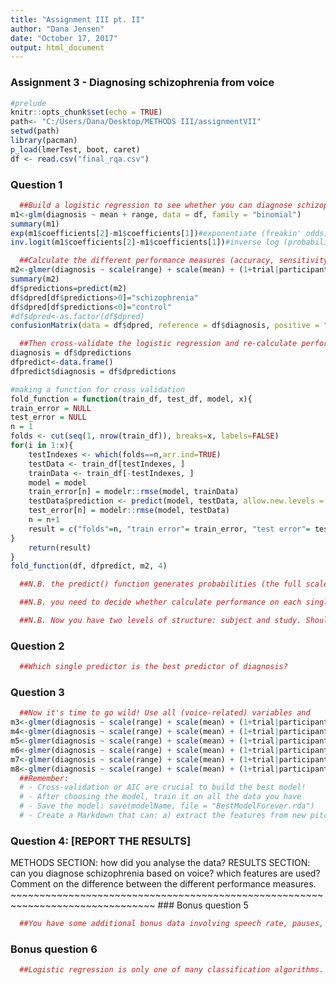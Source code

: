 ```yaml
---
title: "Assignment III pt. II"
author: "Dana Jensen"
date: "October 17, 2017"
output: html_document
---
```

### Assignment 3 - Diagnosing schizophrenia from voice
```r
#prelude
knitr::opts_chunk$set(echo = TRUE)
path<- "C:/Users/Dana/Desktop/METHODS III/assignmentVII"
setwd(path)
library(pacman)
p_load(lmerTest, boot, caret)
df <- read.csv("final_rqa.csv")
```
### Question 1
```r
  ##Build a logistic regression to see whether you can diagnose schizophrenia    from pitch range only.
m1<-glm(diagnosis ~ mean + range, data = df, family = "binomial")
summary(m1)
exp(m1$coefficients[2]-m1$coefficients[1])#exponentiate (freakin' odds)
inv.logit(m1$coefficients[2]-m1$coefficients[1])#inverse log (probabilities)

  ##Calculate the different performance measures (accuracy, sensitivity,         specificity, PPV, NPV, ROC curve) on a logistic regression using the full      dataset. Don't forget the random effects!
m2<-glmer(diagnosis ~ scale(range) + scale(mean) + (1+trial|participant), data = df, family = "binomial")
summary(m2)
df$predictions=predict(m2)
df$dpred[df$predictions>0]="schizophrenia"
df$dpred[df$predictions<0]="control"
#df$dpred<-as.factor(df$dpred)
confusionMatrix(data = df$dpred, reference = df$diagnosis, positive = "schizophrenia") 

  ##Then cross-validate the logistic regression and re-calculate performance     on the testing folds. N.B. The cross-validation functions you already have     should be tweaked: you need to calculate these new performance measures.
diagnosis = df$dpredictions
dfpredict<-data.frame()
dfpredict$diagnosis = df$dpredictions

#making a function for cross validation
fold_function = function(train_df, test_df, model, x){
train_error = NULL
test_error = NULL
n = 1
folds <- cut(seq(1, nrow(train_df)), breaks=x, labels=FALSE)
for(i in 1:x){
    testIndexes <- which(folds==n,arr.ind=TRUE)
    testData <- train_df[testIndexes, ]
    trainData <- train_df[-testIndexes, ]
    model = model
    train_error[n] = modelr::rmse(model, trainData)
    testData$prediction <- predict(model, testData, allow.new.levels = TRUE)
    test_error[n] = modelr::rmse(model, testData)
    n = n+1
    result = c("folds"=n, "train error"= train_error, "test error"= test_error)
}
    return(result)
}
fold_function(df, dfpredict, m2, 4)

  ##N.B. the predict() function generates probabilities (the full scale         between 0 and 1). A probability > .5 indicates a choice of 1, below a choice   of 0.

  ##N.B. you need to decide whether calculate performance on each single test    fold or save all the prediction for test folds in one dataset, so to           calculate overall performance.

  ##N.B. Now you have two levels of structure: subject and study. Should this    impact your cross-validation?
```
### Question 2
```r
  ##Which single predictor is the best predictor of diagnosis?

```
### Question 3
```r
  ##Now it's time to go wild! Use all (voice-related) variables and              interactions you can think of. Compare models and select the best performing   model you can find.
m3<-glmer(diagnosis ~ scale(range) + scale(mean) + (1+trial|participant), data = df, family = "binomial")
m4<-glmer(diagnosis ~ scale(range) + scale(mean) + (1+trial|participant), data = df, family = "binomial")
m5<-glmer(diagnosis ~ scale(range) + scale(mean) + (1+trial|participant), data = df, family = "binomial")
m6<-glmer(diagnosis ~ scale(range) + scale(mean) + (1+trial|participant), data = df, family = "binomial")
m7<-glmer(diagnosis ~ scale(range) + scale(mean) + (1+trial|participant), data = df, family = "binomial")
m8<-glmer(diagnosis ~ scale(range) + scale(mean) + (1+trial|participant), data = df, family = "binomial")
  ##Remember:
  # - Cross-validation or AIC are crucial to build the best model!
  # - After choosing the model, train it on all the data you have
  # - Save the model: save(modelName, file = "BestModelForever.rda")
  # - Create a Markdown that can: a) extract the features from new pitch files   (basically your previous markdown), b) load your model (e.g.                   load("BestModelForever.rda")), and c) predict the diagnosis in the new         dataframe.

```
### Question 4: [REPORT THE RESULTS]
METHODS SECTION: how did you analyse the data?
RESULTS SECTION: can you diagnose schizophrenia based on voice? which features are used? Comment on the difference between the different performance measures.
~~~~~~~~~~~~~~~~~~~~~~~~~~~~~~~~~~~~~~~~~~~~~~~~~~~~~~~~~~~~~~~~~~~~~~~~~~~~~~~
### Bonus question 5
```r
  ##You have some additional bonus data involving speech rate, pauses, etc.      Include them in your analysis. Do they improve classification?
```
### Bonus question 6
```r
  ##Logistic regression is only one of many classification algorithms. Try       using others and compare performance. Some examples: Discriminant Function,    Random Forest, Support Vector Machine, etc. The package caret provides them.
```